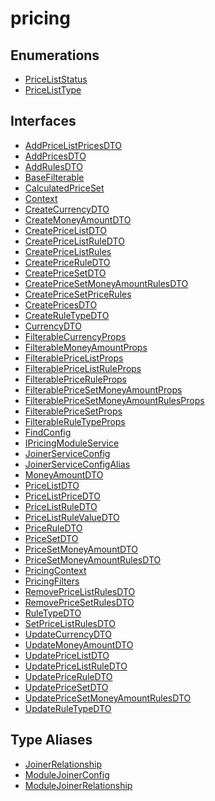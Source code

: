 
# pricing

## Enumerations

- [PriceListStatus](../pricing/enums/pricing.PriceListStatus.mdx)
- [PriceListType](../pricing/enums/pricing.PriceListType.mdx)

## Interfaces

- [AddPriceListPricesDTO](../pricing/interfaces/pricing.AddPriceListPricesDTO.mdx)
- [AddPricesDTO](../pricing/interfaces/pricing.AddPricesDTO.mdx)
- [AddRulesDTO](../pricing/interfaces/pricing.AddRulesDTO.mdx)
- [BaseFilterable](../pricing/interfaces/pricing.BaseFilterable.mdx)
- [CalculatedPriceSet](../pricing/interfaces/pricing.CalculatedPriceSet.mdx)
- [Context](../pricing/interfaces/pricing.Context.mdx)
- [CreateCurrencyDTO](../pricing/interfaces/pricing.CreateCurrencyDTO.mdx)
- [CreateMoneyAmountDTO](../pricing/interfaces/pricing.CreateMoneyAmountDTO.mdx)
- [CreatePriceListDTO](../pricing/interfaces/pricing.CreatePriceListDTO.mdx)
- [CreatePriceListRuleDTO](../pricing/interfaces/pricing.CreatePriceListRuleDTO.mdx)
- [CreatePriceListRules](../pricing/interfaces/pricing.CreatePriceListRules.mdx)
- [CreatePriceRuleDTO](../pricing/interfaces/pricing.CreatePriceRuleDTO.mdx)
- [CreatePriceSetDTO](../pricing/interfaces/pricing.CreatePriceSetDTO.mdx)
- [CreatePriceSetMoneyAmountRulesDTO](../pricing/interfaces/pricing.CreatePriceSetMoneyAmountRulesDTO.mdx)
- [CreatePriceSetPriceRules](../pricing/interfaces/pricing.CreatePriceSetPriceRules.mdx)
- [CreatePricesDTO](../pricing/interfaces/pricing.CreatePricesDTO.mdx)
- [CreateRuleTypeDTO](../pricing/interfaces/pricing.CreateRuleTypeDTO.mdx)
- [CurrencyDTO](../pricing/interfaces/pricing.CurrencyDTO.mdx)
- [FilterableCurrencyProps](../pricing/interfaces/pricing.FilterableCurrencyProps.mdx)
- [FilterableMoneyAmountProps](../pricing/interfaces/pricing.FilterableMoneyAmountProps.mdx)
- [FilterablePriceListProps](../pricing/interfaces/pricing.FilterablePriceListProps.mdx)
- [FilterablePriceListRuleProps](../pricing/interfaces/pricing.FilterablePriceListRuleProps.mdx)
- [FilterablePriceRuleProps](../pricing/interfaces/pricing.FilterablePriceRuleProps.mdx)
- [FilterablePriceSetMoneyAmountProps](../pricing/interfaces/pricing.FilterablePriceSetMoneyAmountProps.mdx)
- [FilterablePriceSetMoneyAmountRulesProps](../pricing/interfaces/pricing.FilterablePriceSetMoneyAmountRulesProps.mdx)
- [FilterablePriceSetProps](../pricing/interfaces/pricing.FilterablePriceSetProps.mdx)
- [FilterableRuleTypeProps](../pricing/interfaces/pricing.FilterableRuleTypeProps.mdx)
- [FindConfig](../pricing/interfaces/pricing.FindConfig.mdx)
- [IPricingModuleService](../pricing/interfaces/pricing.IPricingModuleService.mdx)
- [JoinerServiceConfig](../pricing/interfaces/pricing.JoinerServiceConfig.mdx)
- [JoinerServiceConfigAlias](../pricing/interfaces/pricing.JoinerServiceConfigAlias.mdx)
- [MoneyAmountDTO](../pricing/interfaces/pricing.MoneyAmountDTO.mdx)
- [PriceListDTO](../pricing/interfaces/pricing.PriceListDTO.mdx)
- [PriceListPriceDTO](../pricing/interfaces/pricing.PriceListPriceDTO.mdx)
- [PriceListRuleDTO](../pricing/interfaces/pricing.PriceListRuleDTO.mdx)
- [PriceListRuleValueDTO](../pricing/interfaces/pricing.PriceListRuleValueDTO.mdx)
- [PriceRuleDTO](../pricing/interfaces/pricing.PriceRuleDTO.mdx)
- [PriceSetDTO](../pricing/interfaces/pricing.PriceSetDTO.mdx)
- [PriceSetMoneyAmountDTO](../pricing/interfaces/pricing.PriceSetMoneyAmountDTO.mdx)
- [PriceSetMoneyAmountRulesDTO](../pricing/interfaces/pricing.PriceSetMoneyAmountRulesDTO.mdx)
- [PricingContext](../pricing/interfaces/pricing.PricingContext.mdx)
- [PricingFilters](../pricing/interfaces/pricing.PricingFilters.mdx)
- [RemovePriceListRulesDTO](../pricing/interfaces/pricing.RemovePriceListRulesDTO.mdx)
- [RemovePriceSetRulesDTO](../pricing/interfaces/pricing.RemovePriceSetRulesDTO.mdx)
- [RuleTypeDTO](../pricing/interfaces/pricing.RuleTypeDTO.mdx)
- [SetPriceListRulesDTO](../pricing/interfaces/pricing.SetPriceListRulesDTO.mdx)
- [UpdateCurrencyDTO](../pricing/interfaces/pricing.UpdateCurrencyDTO.mdx)
- [UpdateMoneyAmountDTO](../pricing/interfaces/pricing.UpdateMoneyAmountDTO.mdx)
- [UpdatePriceListDTO](../pricing/interfaces/pricing.UpdatePriceListDTO.mdx)
- [UpdatePriceListRuleDTO](../pricing/interfaces/pricing.UpdatePriceListRuleDTO.mdx)
- [UpdatePriceRuleDTO](../pricing/interfaces/pricing.UpdatePriceRuleDTO.mdx)
- [UpdatePriceSetDTO](../pricing/interfaces/pricing.UpdatePriceSetDTO.mdx)
- [UpdatePriceSetMoneyAmountRulesDTO](../pricing/interfaces/pricing.UpdatePriceSetMoneyAmountRulesDTO.mdx)
- [UpdateRuleTypeDTO](../pricing/interfaces/pricing.UpdateRuleTypeDTO.mdx)

## Type Aliases

- [JoinerRelationship](../pricing/types/pricing.JoinerRelationship.mdx)
- [ModuleJoinerConfig](../pricing/types/pricing.ModuleJoinerConfig.mdx)
- [ModuleJoinerRelationship](../pricing/types/pricing.ModuleJoinerRelationship.mdx)
